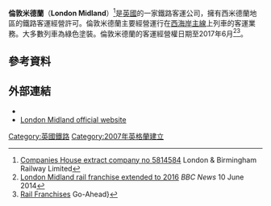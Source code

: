 '''倫敦米德蘭'''（'''London Midland'''）<ref>[http://data.companieshouse.gov.uk/doc/company/05814584 Companies House extract company no 5814584] {{Wayback|url=http://data.companieshouse.gov.uk/doc/company/05814584 |date=20150104123840 }} London & Birmingham Railway Limited</ref>是[[英國|英國]]的一家鐵路客運公司，擁有西米德蘭地區的鐵路客運經營許可。倫敦米德蘭主要經營運行在[[西海岸主線|西海岸主線]]上列車的客運業務。大多數列車為綠色塗裝。倫敦米德蘭的客運經營權日期至2017年6月<ref>[http://www.bbc.com/news/uk-englan27780861 London Midland rail franchise extended to 2016]{{Dead link}} ''BBC News'' 10 June 2014</ref><ref>[http://www.go-ahead.com/ir/rail-franchises.aspx Rail Franchises] {{Wayback|url=http://www.go-ahead.com/ir/rail-franchises.aspx |date=20150721144454 }} Go-Ahead}</ref>。
==參考資料==
{{Reflist}}
==外部連結==
*{{commons category-inline}}
*[https://web.archive.org/web/20080706034656/http://www.londonmidland.co.uk/ London Midland official website]

[[Category:英國鐵路|Category:英國鐵路]]
[[Category:2007年英格蘭建立|Category:2007年英格蘭建立]]